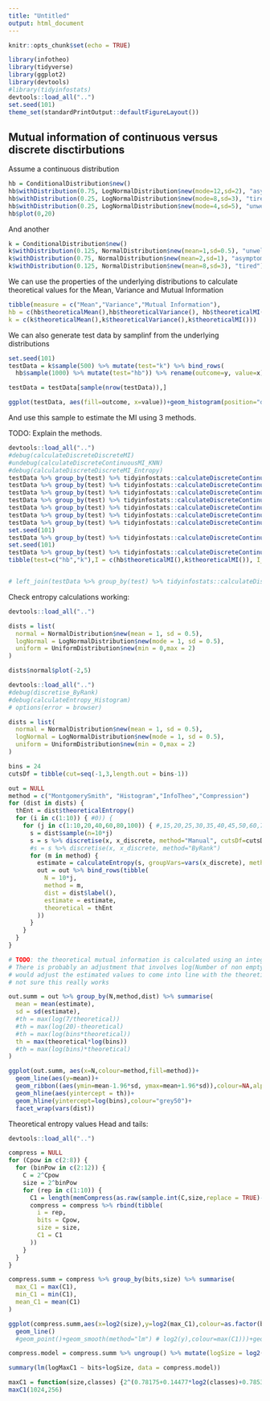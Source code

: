 ```yaml
---
title: "Untitled"
output: html_document
---
```


```r
knitr::opts_chunk$set(echo = TRUE)
```

```r
library(infotheo)
library(tidyverse)
library(ggplot2)
library(devtools)
#library(tidyinfostats)
devtools::load_all("..")
set.seed(101)
theme_set(standardPrintOutput::defaultFigureLayout())
```

## Mutual information of continuous versus discrete disctirbutions

Assume a continuous distribution

```r
hb = ConditionalDistribution$new()
hb$withDistribution(0.75, LogNormalDistribution$new(mode=12,sd=2), "asymptomatic")
hb$withDistribution(0.25, LogNormalDistribution$new(mode=8,sd=3), "tired")
hb$withDistribution(0.25, LogNormalDistribution$new(mode=4,sd=5), "unwell")
hb$plot(0,20)

```

And another

```r
k = ConditionalDistribution$new()
k$withDistribution(0.125, NormalDistribution$new(mean=1,sd=0.5), "unwell")
k$withDistribution(0.75, NormalDistribution$new(mean=2,sd=1), "asymptomatic")
k$withDistribution(0.125, NormalDistribution$new(mean=8,sd=3), "tired")
```

We can use the properties of the underlying distributions to calculate theoretical values for the Mean, Variance and Mutual Information

```r
tibble(measure = c("Mean","Variance","Mutual Information"),
hb = c(hb$theoreticalMean(),hb$theoreticalVariance(), hb$theoreticalMI()),
k = c(k$theoreticalMean(),k$theoreticalVariance(),k$theoreticalMI()))
```

We can also generate test data by samplinf from the underlying distributions

```r
set.seed(101)
testData = k$sample(500) %>% mutate(test="k") %>% bind_rows(
  hb$sample(1000) %>% mutate(test="hb")) %>% rename(outcome=y, value=x)

testData = testData[sample(nrow(testData)),]

ggplot(testData, aes(fill=outcome, x=value))+geom_histogram(position="dodge", bins=50)+facet_grid(cols=vars(test))
```

And use this sample to estimate the MI using 3 methods.

TODO: Explain the methods.

```r
devtools::load_all("..")
#debug(calculateDiscreteDiscreteMI)
#undebug(calculateDiscreteContinuousMI_KNN)
#debug(calculateDiscreteDiscreteMI_Entropy)
testData %>% group_by(test) %>% tidyinfostats::calculateDiscreteContinuousMI(outcome, value, method = "KWindow")
testData %>% group_by(test) %>% tidyinfostats::calculateDiscreteContinuousMI(outcome, value, method = "SGolay")
testData %>% group_by(test) %>% tidyinfostats::calculateDiscreteContinuousMI(outcome, value, method = "DiscretiseByRank")
testData %>% group_by(test) %>% tidyinfostats::calculateDiscreteContinuousMI(outcome, value, method = "DiscretiseByValue", discreteMethod="Entropy", entropyMethod="InfoTheo")
testData %>% group_by(test) %>% tidyinfostats::calculateDiscreteContinuousMI(outcome, value, method = "DiscretiseByValue", discreteMethod="Histogram")
testData %>% group_by(test) %>% tidyinfostats::calculateDiscreteContinuousMI(outcome, value, method = "DiscretiseByValue", discreteMethod="MontgomerySmith", j=2)
testData %>% group_by(test) %>% tidyinfostats::calculateDiscreteContinuousMI(outcome, value, method = "KNN")
set.seed(101)
testData %>% group_by(test) %>% tidyinfostats::calculateDiscreteContinuousMI(outcome, value, method = "Compression")
set.seed(101)
testData %>% group_by(test) %>% tidyinfostats::calculateDiscreteContinuousMI(outcome, value, method = "DiscretiseByRank", binStrategy = linearBySize(8,4,256), discreteMethod="Entropy", entropyMethod="Compression")
tibble(test=c("hb","k"),I = c(hb$theoreticalMI(),k$theoreticalMI()), I_sd=NA,method=rep("theoretical",2))


# left_join(testData %>% group_by(test) %>% tidyinfostats::calculateDiscreteContinuousMI(outcome, value, method = "Entropy") %>% rename(I.emp=I), by="test") %>%
```

Check entropy calculations working:


```r
devtools::load_all("..")

dists = list(
  normal = NormalDistribution$new(mean = 1, sd = 0.5),
  logNormal = LogNormalDistribution$new(mode = 1, sd = 0.5),
  uniform = UniformDistribution$new(min = 0,max = 2)
)

dists$normal$plot(-2,5)
```

```r
devtools::load_all("..")
#debug(discretise_ByRank)
#debug(calculateEntropy_Histogram)
# options(error = browser)

dists = list(
  normal = NormalDistribution$new(mean = 1, sd = 0.5),
  logNormal = LogNormalDistribution$new(mode = 1, sd = 0.5),
  uniform = UniformDistribution$new(min = 0,max = 2)
)

bins = 24
cutsDf = tibble(cut=seq(-1,3,length.out = bins-1))

out = NULL
method = c("MontgomerySmith", "Histogram","InfoTheo","Compression")
for (dist in dists) {
  thEnt = dist$theoreticalEntropy()
  for (i in c(1:10)) { #0)) {
    for (j in c(1:10,20,40,60,80,100)) { #,15,20,25,30,35,40,45,50,60,70,80,90,100)) {
      s = dist$sample(n=10*j)
      s = s %>% discretise(x, x_discrete, method="Manual", cutsDf=cutsDf)
      #s = s %>% discretise(x, x_discrete, method="ByRank")
      for (m in method) {
        estimate = calculateEntropy(s, groupVars=vars(x_discrete), method = m, infoTheoMethod = "mm") %>% pull(H)
        out = out %>% bind_rows(tibble(
          N = 10*j,
          method = m,
          dist = dist$label(),
          estimate = estimate,
          theoretical = thEnt
        ))
      }
    }
  }
}

# TODO: the theoretical mutual information is calculated using an integral which assumes equal bin width
# There is probably an adjustment that involves log(Number of non empty bins) and log(Number of bins) that 
# would adjust the estimated values to come into line with the theoretical.
# not sure this really works

out.summ = out %>% group_by(N,method,dist) %>% summarise(
  mean = mean(estimate),
  sd = sd(estimate),
  #th = max(log(7/theoretical))
  #th = max(log(20)-theoretical)
  #th = max(log(bins*theoretical))
  th = max(theoretical*log(bins))
  #th = max(log(bins)*theoretical)
)

ggplot(out.summ, aes(x=N,colour=method,fill=method))+
  geom_line(aes(y=mean))+
  geom_ribbon((aes(ymin=mean-1.96*sd, ymax=mean+1.96*sd)),colour=NA,alpha=0.2)+
  geom_hline(aes(yintercept = th))+
  geom_hline(yintercept=log(bins),colour="grey50")+
  facet_wrap(vars(dist))
```

Theoretical entropy values
Head and tails:

```r
devtools::load_all("..")

compress = NULL
for (Cpow in c(2:8)) {
  for (binPow in c(2:12)) {
    C = 2^Cpow
    size = 2^binPow
    for (rep in c(1:10)) {
      C1 = length(memCompress(as.raw(sample.int(C,size,replace = TRUE)-1)))
      compress = compress %>% rbind(tibble(
        i = rep,
        bits = Cpow,
        size = size,
        C1 = C1
      ))
    }
  }
}

compress.summ = compress %>% group_by(bits,size) %>% summarise(
  max_C1 = max(C1),
  min_C1 = min(C1),
  mean_C1 = mean(C1)
)

ggplot(compress.summ,aes(x=log2(size),y=log2(max_C1),colour=as.factor(bits)))+
  geom_line()
  #geom_point()+geom_smooth(method="lm") # log2(y),colour=max(C1)))+geom_tile()

compress.model = compress.summ %>% ungroup() %>% mutate(logSize = log2(size), bits=bits, logMaxC1 = log2(max_C1))

summary(lm(logMaxC1 ~ bits+logSize, data = compress.model))

maxC1 = function(size,classes) {2^(0.78175+0.14477*log2(classes)+0.78537*log2(size))}
maxC1(1024,256)
```
